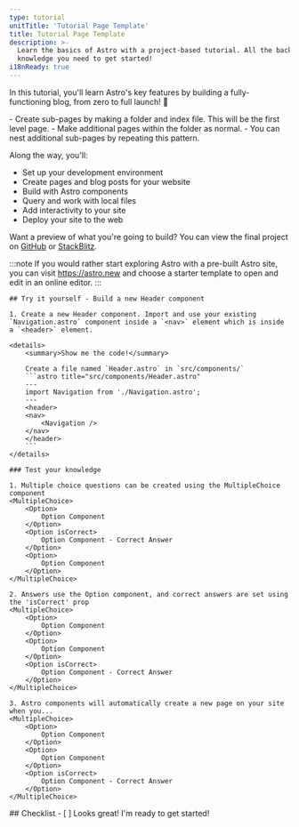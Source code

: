 ```yaml
---
type: tutorial
unitTitle: 'Tutorial Page Template'
title: Tutorial Page Template
description: >-
  Learn the basics of Astro with a project-based tutorial. All the background
  knowledge you need to get started!
i18nReady: true
---
```




<Lede> In this tutorial, you'll learn Astro's key features by building a fully-functioning blog, from zero to full launch! 🚀 </Lede>

<PreCheck>
  - Create sub-pages by making a folder and index file.  This will be the first level page.
  - Make additional pages within the folder as normal.
  - You can nest additional sub-pages by repeating this pattern.
</PreCheck>


Along the way, you'll: 
- Set up your development environment 
- Create pages and blog posts for your website
- Build with Astro components
- Query and work with local files
- Add interactivity to your site 
- Deploy your site to the web

Want a preview of what you're going to build? You can view the final project on [GitHub](https://github.com/withastro/blog-tutorial-demo) or [StackBlitz](https://stackblitz.com/github/withastro/blog-tutorial-demo/tree/complete?file=src%2Fpages%2Findex.astro).

:::note
If you would rather start exploring Astro with a pre-built Astro site, you can visit https://astro.new and choose a starter template to open and edit in an online editor.
::: 

<Box icon="puzzle-piece">

	## Try it yourself - Build a new Header component
	
	1. Create a new Header component. Import and use your existing `Navigation.astro` component inside a `<nav>` element which is inside a `<header>` element.

    <details>
    	<summary>Show me the code!</summary>
	
    	Create a file named `Header.astro` in `src/components/`
     	```astro title="src/components/Header.astro"
    	---
    	import Navigation from './Navigation.astro';
    	---
    	<header>
      	<nav>
        	<Navigation />
      	</nav>
    	</header>
    	```
    </details>

</Box>

<Box icon="check-list">

	### Test your knowledge

	1. Multiple choice questions can be created using the MultipleChoice component
	<MultipleChoice>
		<Option>
			Option Component
		</Option>
		<Option isCorrect>
			Option Component - Correct Answer
		</Option>
		<Option>
			Option Component
		</Option>
	</MultipleChoice>

	2. Answers use the Option component, and correct answers are set using the 'isCorrect' prop
	<MultipleChoice>
		<Option>
			Option Component
		</Option>
		<Option>
			Option Component
		</Option>
		<Option isCorrect>
			Option Component - Correct Answer
		</Option>
	</MultipleChoice>

	3. Astro components will automatically create a new page on your site when you...
	<MultipleChoice>
		<Option>
			Option Component
		</Option>
		<Option>
			Option Component
		</Option>
		<Option isCorrect>
			Option Component - Correct Answer
		</Option>
	</MultipleChoice>
</Box>


<Box icon="check-list">
## Checklist

<Checklist>
- [ ] Looks great! I'm ready to get started!
</Checklist>
</Box>
